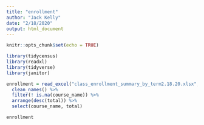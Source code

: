 ```yaml
---
title: "enrollment"
author: "Jack Kelly"
date: "2/18/2020"
output: html_document
---
```


```r
knitr::opts_chunk$set(echo = TRUE)
```

```r
library(tidycensus)
library(readxl)
library(tidyverse)
library(janitor)

enrollment = read_excel("class_enrollment_summary_by_term2.18.20.xlsx", skip = 3) %>%
  clean_names() %>%
  filter(! is.na(course_name)) %>%
  arrange(desc(total)) %>%
  select(course_name, total)

enrollment

```
